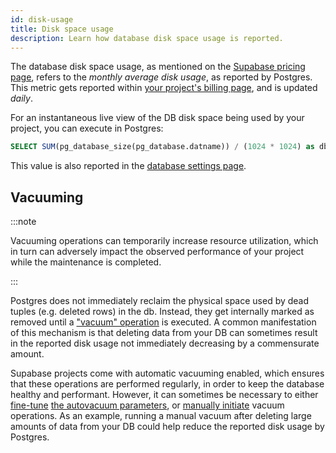 ```yaml
---
id: disk-usage
title: Disk space usage
description: Learn how database disk space usage is reported.
---
```



The database disk space usage, as mentioned on the [Supabase pricing page](https://supabase.com/pricing), refers to the _monthly average disk usage_, as reported by Postgres. This metric gets reported within [your project's billing page](https://app.supabase.com/project/_/settings/billing), and is updated _daily_.

For an instantaneous live view of the DB disk space being used by your project, you can execute in Postgres:

```sql
SELECT SUM(pg_database_size(pg_database.datname)) / (1024 * 1024) as db_size_mb FROM pg_database;
```

This value is also reported in the [database settings page](https://app.supabase.com/project/_/settings/database).

## Vacuuming

:::note

Vacuuming operations can temporarily increase resource utilization, which in turn can adversely impact the observed performance of your project while the maintenance is completed.

:::

Postgres does not immediately reclaim the physical space used by dead tuples (e.g. deleted rows) in the db. Instead, they get internally marked as removed until a ["vacuum" operation](https://www.postgresql.org/docs/current/routine-vacuuming.html) is executed. A common manifestation of this mechanism is that deleting data from your DB can sometimes result in the reported disk usage not immediately decreasing by a commensurate amount.

Supabase projects come with automatic vacuuming enabled, which ensures that these operations are performed regularly, in order to keep the database healthy and performant. However, it can sometimes be necessary to either [fine-tune](https://www.percona.com/blog/2018/08/10/tuning-autovacuum-in-postgresql-and-autovacuum-internals/) [the autovacuum parameters](https://www.enterprisedb.com/blog/postgresql-vacuum-and-analyze-best-practice-tips), or [manually initiate](https://www.postgresql.org/docs/current/sql-vacuum.html) vacuum operations. As an example, running a manual vacuum after deleting large amounts of data from your DB could help reduce the reported disk usage by Postgres.
